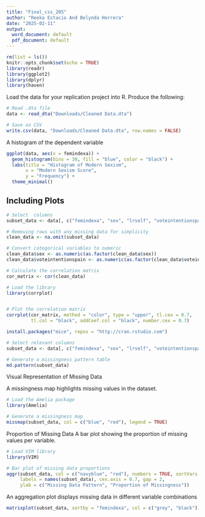 ```yaml
---
title: "Final_css_205"
author: "Reeka Estacio And Belynda Herrera"
date: "2025-02-11"
output:
  word_document: default
  pdf_document: default
---
```


```r
rm(list = ls())
knitr::opts_chunk$set(echo = TRUE)
library(readr)
library(ggplot2)
library(dplyr)
library(haven)
```
Load the data for your replication project into R.  Produce the following:
```r



# Read .dta file
data <- read_dta("Downloads/Cleaned Data.dta")

# Save as CSV
write.csv(data, "Downloads/Cleaned Data.dta", row.names = FALSE)
```

A histogram of the dependent variable

```r
ggplot(data, aes(x = femindexa)) + 
  geom_histogram(bins = 30, fill = "blue", color = "black") +
  labs(title = "Histogram of Modern Sexism",
       x = "Modern Sexism Score",
       y = "Frequency") +
  theme_minimal()
```

## Including Plots
```r
# Select  columns
subset_data <- data[, c("femindexa", "sex", "lrself", "voteintentionspain", "femstrike")]

# Removing rows with any missing data for simplicity
clean_data <- na.omit(subset_data)

# Convert categorical variables to numeric
clean_data$sex <- as.numeric(as.factor(clean_data$sex))
clean_data$voteintentionspain <- as.numeric(as.factor(clean_data$voteintentionspain)) 

# Calculate the correlation matrix
cor_matrix <- cor(clean_data)

# Load the library
library(corrplot)


# Plot the correlation matrix
corrplot(cor_matrix, method = "color", type = "upper", tl.cex = 0.7, 
         tl.col = "black", addCoef.col = "black", number.cex = 0.7)

```

```r
install.packages("mice", repos = "http://cran.rstudio.com")

# Select relevant columns
subset_data <- data[, c("femindexa", "sex", "lrself", "voteintentionspain", "femstrike")]

# Generate a missingness pattern table
md.pattern(subset_data)


```
Visual Representation of Missing Data

A missingness map highlights missing values in the dataset.
```r
# Load the Amelia package
library(Amelia)

# Generate a missingness map
missmap(subset_data, col = c("blue", "red"), legend = TRUE)

```

Proportion of Missing Data
A bar plot showing the proportion of missing values per variable.

```r
# Load VIM library
library(VIM)

# Bar plot of missing data proportions
aggr(subset_data, col = c("navyblue", "red"), numbers = TRUE, sortVars = TRUE, 
     labels = names(subset_data), cex.axis = 0.7, gap = 2, 
     ylab = c("Missing Data Pattern", "Proportion of Missingness"))

```

An aggregation plot displays missing data in different variable combinations
```r
matrixplot(subset_data, sortby = "femindexa", col = c("grey", "black"))

```

